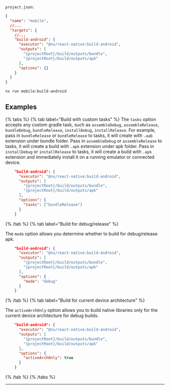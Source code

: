 `project.json`:

```json
{
  "name": "mobile",
  //...
  "targets": {
    //...
    "build-android": {
      "executor": "@nx/react-native:build-android",
      "outputs": [
        "{projectRoot}/build/outputs/bundle",
        "{projectRoot}/build/outputs/apk"
      ],
      "options": {}
    }
  }
}
```

```bash
nx run mobile:build-android
```

## Examples

{% tabs %}
{% tab label="Build with custom tasks" %}
The `tasks` option accepts any custom gradle task, such as `assembleDebug`, `assembleRelease`, `bundleDebug`, `bundleRelease`, `installDebug`, `installRelease`.
For example, pass in `bundleRelease` or `bundleRelease` to tasks, it will create with `.aab` extension under bundle folder.
Pass in `assembleDebug` or `assembleRelease` to tasks, it will create a build with `.apk` extension under apk folder.
Pass in `installDebug` or `installRelease` to tasks, it will create a build with `.apk` extension and immediately install it on a running emulator or connected device.

```json
    "build-android": {
      "executor": "@nx/react-native:build-android",
      "outputs": [
        "{projectRoot}/build/outputs/bundle",
        "{projectRoot}/build/outputs/apk"
      ],
      "options": {
        "tasks": ["bundleRelease"]
      }
    }
```

{% /tab %}
{% tab label="Build for debug/release" %}

The `mode` option allows you determine whether to build for debug/release apk.

```json
    "build-android": {
      "executor": "@nx/react-native:build-android",
      "outputs": [
        "{projectRoot}/build/outputs/bundle",
        "{projectRoot}/build/outputs/apk"
      ],
      "options": {
        "mode": "debug"
      }
    }
```

{% /tab %}
{% tab label="Build for current device architecture" %}

The `activeArchOnly` option allows you to build native libraries only for the current device architecture for debug builds.

```json
    "build-android": {
      "executor": "@nx/react-native:build-android",
      "outputs": [
        "{projectRoot}/build/outputs/bundle",
        "{projectRoot}/build/outputs/apk"
      ],
      "options": {
        "activeArchOnly": true
      }
    }
```

{% /tab %}
{% /tabs %}

---
